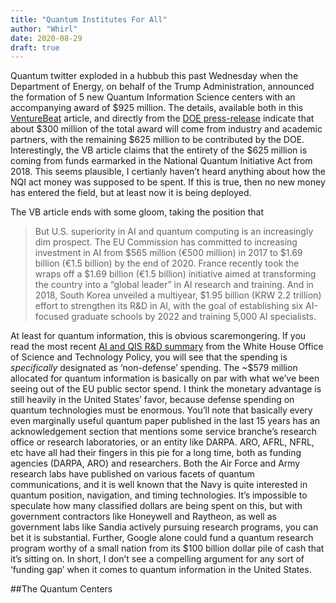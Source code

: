 ```yaml
---
title: "Quantum Institutes For All"
author: "Whirl"
date: 2020-08-29
draft: true
---
```


Quantum twitter exploded in a hubbub this past Wednesday when the Department of 
Energy, on behalf of the Trump Administration, announced the formation of 5 new 
Quantum Information Science centers with an accompanying award of $925 million. 
The details, available both in this <a href="https://venturebeat.com/2020/08/26/white-house-announces-creation-of-ai-and-quantum-research-institutes/amp/?__twitter_impression=true">VentureBeat</a> article, and directly
from the <a href="https://www.energy.gov/articles/white-house-office-technology-policy-national-science-foundation-and-department-energy">DOE press-release</a> indicate that about 
$300 million of the total award will come from industry and academic partners, with the
remaining $625 million to be contributed by the DOE. Interestingly, the VB article
claims that the entirety of the $625 million is coming from funds earmarked in the 
National Quantum Initiative Act from 2018. This seems plausible, I certianly haven't 
heard anything about how the NQI act money was supposed to be spent. If this is true,
then no new money has entered the field, but at least now it is being deployed. 

The VB article ends with some gloom, taking the position that

<blockquote> But U.S. superiority in AI and quantum computing is an increasingly dim prospect. The EU Commission has committed to increasing investment in AI from \$565 million (€500 million) in 2017 to \$1.69 billion (€1.5 billion) by the end of 2020. France recently took the wraps off a \$1.69 billion (€1.5 billion) initiative aimed at transforming the country into a “global leader” in AI research and training. And in 2018, South Korea unveiled a multiyear, $1.95 billion (KRW 2.2 trillion) effort to strengthen its R&D in AI, with the goal of establishing six AI-focused graduate schools by 2022 and training 5,000 AI specialists. </blockquote>

At least for quantum information, this is obvious scaremongering. If you read the most recent
<a href="https://www.whitehouse.gov/wp-content/uploads/2017/12/Artificial-Intelligence-Quantum-Information-Science-R-D-Summary-August-2020.pdf#_blank"> AI and QIS R&D summary</a> from the
White House Office of Science and Technology Policy, you will see that the spending is 
*specifically* designated as 'non-defense' spending. The ~$579 million allocated for quantum information is basically on par with what we've been seeing out of the EU public sector spend.
I think the monetary advantage is still heavily in the United States' favor, because defense spending on quantum technologies must be enormous. You'll note that basically every even marginally useful quantum paper published in the last 15 years has an acknowledgement section that mentions some service branche's research office or research laboratories, or an entity like DARPA. ARO, AFRL, NFRL, etc have all had their fingers in this pie for a long time, both as funding agencies (DARPA, ARO) and researchers. Both the Air Force and Army research labs have published on various facets of quantum communications, and it is well known that the Navy is quite interested in quantum position, navigation, and timing technologies. 
It's impossible to speculate how many classified dollars are being spent on this, but with government contractors like Honeywell and Raytheon, as well as government labs like Sandia actively pursuing research programs, you can bet it is substantial. 
Further, Google alone could fund a quantum research program worthy of a small nation from its $100 billion dollar pile of cash that it's sitting on. In short, I don't see a compelling argument for any sort of 'funding gap' when it comes to quantum information in the United States.

##The Quantum Centers

